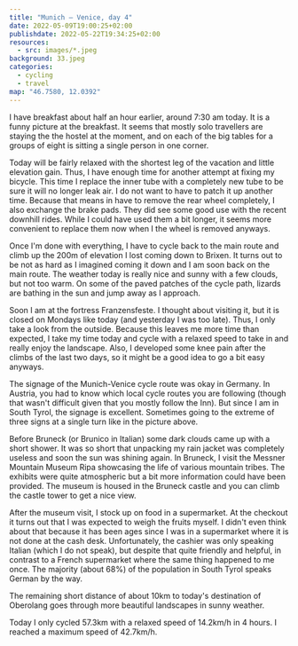 ```yaml
---
title: "Munich — Venice, day 4"
date: 2022-05-09T19:00:25+02:00
publishdate: 2022-05-22T19:34:25+02:00
resources:
  - src: images/*.jpeg
background: 33.jpeg
categories:
  - cycling
  - travel
map: "46.7580, 12.0392"
---
```


I have breakfast about half an hour earlier, around 7:30 am today. It is a funny
picture at the breakfast. It seems that mostly solo travellers are staying the
the hostel at the moment, and on each of the big tables for a groups of eight is
sitting a single person in one corner.

Today will be fairly relaxed with the shortest leg of the vacation and little
elevation gain. Thus, I have enough time for another attempt at fixing my
bicycle. This time I replace the inner tube with a completely new tube to be
sure it will no longer leak air. I do not want to have to patch it up another
time. Because that means in have to remove the rear wheel completely, I also
exchange the brake pads. They did see some good use with the recent downhill
rides. While I could have used them a bit longer, it seems more convenient to
replace them now when I the wheel is removed anyways.

Once I'm done with everything, I have to cycle back to the main route and climb
up the 200m of elevation I lost coming down to Brixen. It turns out to be not as
hard as I imagined coming it down and I am soon back on the main route. The
weather today is really nice and sunny with a few clouds, but not too warm. On
some of the paved patches of the cycle path, lizards are bathing in the sun and
jump away as I approach.

<Gallery>
  <Rimg src="1.jpeg" caption="A lovely chestnut grove on the way." />
  <Rimg src="2.jpeg" alt="View of the mountains." />
</Gallery>

Soon I am at the fortress Franzensfeste. I thought about visiting it, but it is
closed on Mondays like today (and yesterday I was too late). Thus, I only take
a look from the outside. Because this leaves me more time than expected, I take
my time today and cycle with a relaxed speed to take in and really enjoy the
landscape. Also, I developed some knee pain after the climbs of the last two
days, so it might be a good idea to go a bit easy anyways.

<Gallery>
  <Rimg
    src="4.jpeg"
    caption="Franzensfeste. On the left is a segment for the Brenner basis tunnel exhibited which currently is being built."
  />
  <Rimg src="6.jpeg" alt="Franzensfeste" />
  <Rimg src="7.jpeg" alt="Franzensfeste" />
</Gallery>

<Rimg src="10.jpeg" caption="Passing a deep gorge." />

<Gallery>
  <Rimg src="8.jpeg" alt="View of the mountains." />
  <Rimg
    src="12.jpeg"
    caption="It is always nice to see some other touring cyclists. This one is going the opposite way. In South Tyrol I saw the most other cyclists along the route."
  />
</Gallery>

<Rimg
  src="11.jpeg"
  caption="A typical South Tyrolean church with its pointed, red roof on the tower."
/>

<Gallery>
  <Rimg src="13.jpeg" caption="A sun dial on the church is telling the time." />
  <Rimg src="14.jpeg" alt="Graveyard at the church." />
  <Rimg src="15.jpeg" caption="Ruins of an old castle." />
  <Rimg src="16.jpeg" caption="The river Rienz." />
</Gallery>

<Rimg
  src="17.jpeg"
  caption="Only three small signs for the cycle route, is that really sufficient? 🙃"
/>

The signage of the Munich-Venice cycle route was okay in Germany. In Austria,
you had to know which local cycle routes you are following (though that wasn't
difficult given that you mostly follow the Inn). But since I am in South Tyrol,
the signage is excellent. Sometimes going to the extreme of three signs at
a single turn like in the picture above.

<Gallery>
  <Rimg src="18.jpeg" caption="A nice spot for a lunch break." />
  <Rimg src="22.jpeg" alt="Blooming tree." />
</Gallery>

<Rimg src="20.jpeg" alt="A view in South Tyrol." />

Before Bruneck (or Brunico in Italian) some dark clouds came up with a short
shower. It was so short that unpacking my rain jacket was completely useless and
soon the sun was shining again. In Bruneck, I visit the Messner Mountain Museum
Ripa showcasing the life of various mountain tribes. The exhibits were quite
atmospheric but a bit more information could have been provided. The museum is
housed in the Bruneck castle and you can climb the castle tower to get a nice
view.

<Gallery>
  <Rimg
    src="24.jpeg"
    caption="Evolution of the ice picks used by Reinhold Messner."
  />
  <Rimg src="25.jpeg" caption="The castle housing the museum." />
  <Rimg
    src="26.jpeg"
    caption="The chambers. Note that the structures on the wall are just painted."
  />
</Gallery>

<Rimg src="27.jpeg" caption="View from the castle tower." />

<Gallery>
  <Rimg src="28.jpeg" alt="View from the castle tower." />
  <Rimg src="29.jpeg" alt="View from the castle tower." />
</Gallery>

After the museum visit, I stock up on food in a supermarket. At the checkout it
turns out that I was expected to weigh the fruits myself. I didn't even think
about that because it has been ages since I was in a supermarket where it is not
done at the cash desk. Unfortunately, the cashier was only speaking Italian
(which I do not speak), but despite that quite friendly and helpful, in contrast
to a French supermarket where the same thing happened to me once. The majority
(about 68%) of the population in South Tyrol speaks German by the way.

<Rimg src="30.jpeg" caption="In Bruneck/Brunico." />

The remaining short distance of about 10km to today's destination of Oberolang
goes through more beautiful landscapes in sunny weather.

<Rimg src="32.jpeg" alt="The landscape." />

<Gallery>
  <Rimg src="31.jpeg" alt="The cycle path going through a tunnel once more." />
  <Rimg src="33.jpeg" alt="The landscape." />
  <Rimg src="34.jpeg" alt="The landscape." />
</Gallery>

<Rimg
  src="35.jpeg"
  caption="Travelling alone it is hard to get pictures of yourself, but here I found a bench suitable to prop up my phone to take a timed picture."
/>

Today I only cycled 57.3km with a relaxed speed of 14.2km/h in 4 hours.
I reached a maximum speed of 42.7km/h.

<GpxTrack src="20220509.gpx" />

<ElevationProfile src="20220509.gpx" />

<Nextday />
